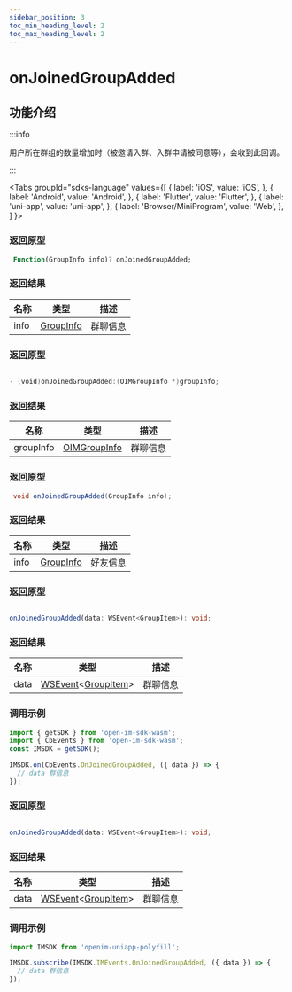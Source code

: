 ```yaml
---
sidebar_position: 3
toc_min_heading_level: 2
toc_max_heading_level: 2
---
```


# onJoinedGroupAdded

## 功能介绍

:::info

用户所在群组的数量增加时（被邀请入群、入群申请被同意等），会收到此回调。

:::

<Tabs
groupId="sdks-language"
values={[
{ label: 'iOS', value: 'iOS', },
{ label: 'Android', value: 'Android', },
{ label: 'Flutter', value: 'Flutter', },
{ label: 'uni-app', value: 'uni-app', },
{ label: 'Browser/MiniProgram', value: 'Web', },
]
}>

<TabItem value="Flutter">

### 返回原型

```dart showLineNumbers
 Function(GroupInfo info)? onJoinedGroupAdded;
```

### 返回结果

| 名称 | 类型                                             | 描述     |
| ---- | ------------------------------------------------ | -------- |
| info | [GroupInfo](docs/sdks/class/group/groupInfo.mdx) | 群聊信息 |

</TabItem>

<TabItem value="iOS">

### 返回原型

```swift showLineNumbers

- (void)onJoinedGroupAdded:(OIMGroupInfo *)groupInfo;

```

### 返回结果

| 名称      | 类型                                                | 描述     |
| --------- | --------------------------------------------------- | -------- |
| groupInfo | [OIMGroupInfo](docs/sdks/class/group/groupInfo.mdx) | 群聊信息 |

</TabItem>

<TabItem value="Android">

### 返回原型

```java showLineNumbers
 void onJoinedGroupAdded(GroupInfo info);
```

### 返回结果

| 名称 | 类型                                             | 描述     |
| ---- | ------------------------------------------------ | -------- |
| info | [GroupInfo](docs/sdks/class/group/groupInfo.mdx) | 好友信息 |


</TabItem>

<TabItem value="Web">

### 返回原型

```ts showLineNumbers

onJoinedGroupAdded(data: WSEvent<GroupItem>): void;

```

### 返回结果

| 名称 | 类型                                                                                      | 描述     |
| ---- | ----------------------------------------------------------------------------------------- | -------- |
| data | [WSEvent](docs/sdks/class/response.mdx)<[GroupItem](docs/sdks/class/group/groupInfo.mdx)> | 群聊信息 |

### 调用示例

```js showLineNumbers
import { getSDK } from 'open-im-sdk-wasm';
import { CbEvents } from 'open-im-sdk-wasm';
const IMSDK = getSDK();

IMSDK.on(CbEvents.OnJoinedGroupAdded, ({ data }) => {
  // data 群信息
});
```

</TabItem>

<TabItem value="uni-app">

### 返回原型

```ts showLineNumbers

onJoinedGroupAdded(data: WSEvent<GroupItem>): void;

```

### 返回结果

| 名称 | 类型                                                                                      | 描述     |
| ---- | ----------------------------------------------------------------------------------------- | -------- |
| data | [WSEvent](docs/sdks/class/response.mdx)<[GroupItem](docs/sdks/class/group/groupInfo.mdx)> | 群聊信息 |

### 调用示例

```js showLineNumbers
import IMSDK from 'openim-uniapp-polyfill';

IMSDK.subscribe(IMSDK.IMEvents.OnJoinedGroupAdded, ({ data }) => {
  // data 群信息
});
```

</TabItem>

</Tabs>
